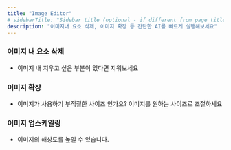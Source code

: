 ```yaml
---
title: "Image Editor"
# sidebarTitle: "Sidebar title (optional - if different from page title)"
description: "이미지내 요소 삭제, 이미지 확장 등 간단한 AI를 빠르게 실행해보세요"
---
```


### <Icon icon="star" iconType="duotone" size={15} /> 이미지 내 요소 삭제
- 이미지 내 지우고 싶은 부분이 있다면 지워보세요
### <Icon icon="star" iconType="duotone" size={15} /> 이미지 확장
- 이미지가 사용하기 부적절한 사이즈 인가요? 이미지를 원하는 사이즈로 조절하세요
### <Icon icon="star" iconType="duotone" size={15} /> 이미지 업스케일링
- 이미지의 해상도를 높일 수 있습니다.